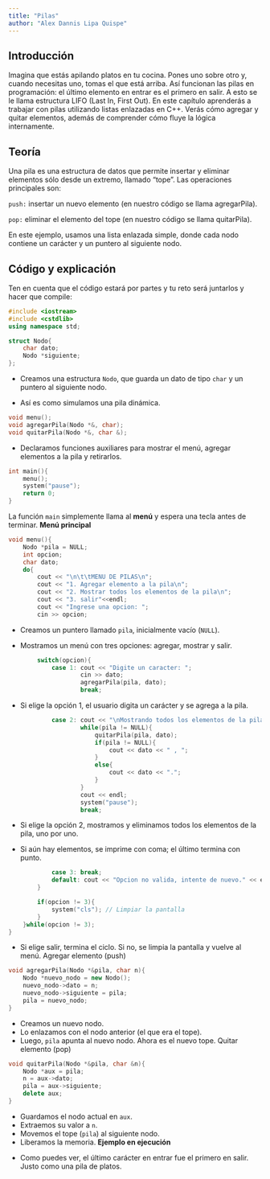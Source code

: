 ```yaml
---
title: "Pilas"
author: "Alex Dannis Lipa Quispe"
---
```


## Introducción

Imagina que estás apilando platos en tu cocina. Pones uno sobre otro y, cuando necesitas uno, tomas el que está arriba. Así funcionan las pilas en programación: el último elemento en entrar es el primero en salir. A esto se le llama estructura LIFO (Last In, First Out). En este capítulo aprenderás a trabajar con pilas utilizando listas enlazadas en C++. Verás cómo agregar y quitar elementos, además de comprender cómo fluye la lógica internamente.

## Teoría

Una pila es una estructura de datos que permite insertar y eliminar elementos sólo desde un extremo, llamado "tope". Las operaciones principales son:

`push:` insertar un nuevo elemento (en nuestro código se llama agregarPila).

`pop:` eliminar el elemento del tope (en nuestro código se llama quitarPila).

En este ejemplo, usamos una lista enlazada simple, donde cada nodo contiene un carácter y un puntero al siguiente nodo.

## Código y explicación

Ten en cuenta que el código estará por partes y tu reto será juntarlos y hacer que compile:

``` cpp
#include <iostream>
#include <cstdlib>
using namespace std;

struct Nodo{
    char dato;
    Nodo *siguiente;
};
```

-   Creamos una estructura `Nodo`, que guarda un dato de tipo `char` y un puntero al siguiente nodo.

-   Así es como simulamos una pila dinámica.

``` cpp
void menu();
void agregarPila(Nodo *&, char);
void quitarPila(Nodo *&, char &);
```

-   Declaramos funciones auxiliares para mostrar el menú, agregar elementos a la pila y retirarlos.

``` cpp
int main(){
    menu();
    system("pause");
    return 0;
}
```

La función `main` simplemente llama al **menú** y espera una tecla antes de terminar. **Menú principal**

``` cpp
void menu(){
    Nodo *pila = NULL;
    int opcion;
    char dato;
    do{
        cout << "\n\t\tMENU DE PILAS\n";
        cout << "1. Agregar elemento a la pila\n";
        cout << "2. Mostrar todos los elementos de la pila\n";
        cout << "3. salir"<<endl;
        cout << "Ingrese una opcion: ";
        cin >> opcion;
```

-   Creamos un puntero llamado `pila`, inicialmente vacío (`NULL`).

-   Mostramos un menú con tres opciones: agregar, mostrar y salir.

``` cpp
        switch(opcion){
            case 1: cout << "Digite un caracter: ";
                    cin >> dato;
                    agregarPila(pila, dato);
                    break;
```

-   Si elige la opción 1, el usuario digita un carácter y se agrega a la pila.

``` cpp
            case 2: cout << "\nMostrando todos los elementos de la pila...";
                    while(pila != NULL){
                        quitarPila(pila, dato);
                        if(pila != NULL){
                            cout << dato << " , ";
                        }
                        else{
                            cout << dato << ".";
                        }
                    }
                    cout << endl;
                    system("pause");
                    break;
```

-   Si elige la opción 2, mostramos y eliminamos todos los elementos de la pila, uno por uno.

-   Si aún hay elementos, se imprime con coma; el último termina con punto.

``` cpp
            case 3: break;
            default: cout << "Opcion no valida, intente de nuevo." << endl;
        }

        if(opcion != 3){
            system("cls"); // Limpiar la pantalla
        }
    }while(opcion != 3);
}
```

-   Si elige salir, termina el ciclo. Si no, se limpia la pantalla y vuelve al menú. Agregar elemento (push)

``` cpp
void agregarPila(Nodo *&pila, char n){
    Nodo *nuevo_nodo = new Nodo();
    nuevo_nodo->dato = n;
    nuevo_nodo->siguiente = pila;
    pila = nuevo_nodo;
}
```

-   Creamos un nuevo nodo.
-   Lo enlazamos con el nodo anterior (el que era el tope).
-   Luego, `pila` apunta al nuevo nodo. Ahora es el nuevo tope. Quitar elemento (pop)

``` cpp
void quitarPila(Nodo *&pila, char &n){
    Nodo *aux = pila;
    n = aux->dato;
    pila = aux->siguiente;
    delete aux;
}
```

-   Guardamos el nodo actual en `aux`.
-   Extraemos su valor a `n`.
-   Movemos el tope (`pila`) al siguiente nodo.
-   Liberamos la memoria. **Ejemplo en ejecución**

```{=latex}
\begin{tcolorbox}[custombox]
\begin{verbatim}
        MENU DE PILAS
1. Agregar elemento a la pila
2. Mostrar todos los elementos de la pila
3. salir
Ingrese una opcion: 1
Digite un caracter: A

Ingrese una opcion: 1
Digite un caracter: B

Ingrese una opcion: 2
Mostrando todos los elementos de la pila...
B , A.
\end{verbatim}
\end{tcolorbox}
```

-   Como puedes ver, el último carácter en entrar fue el primero en salir. Justo como una pila de platos.
